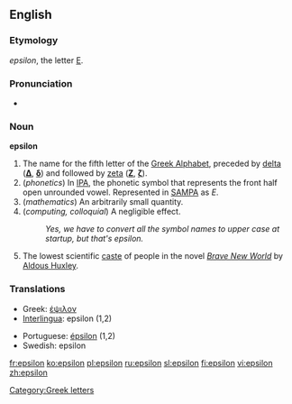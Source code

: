 {{letter_disp2|delta|[[image:Greek_uc_epsilon.png|35px]][[image:Greek_lc_epsilon.png|24px]] |zeta|έψιλον|Ε|ε}}
==English==
=== Etymology ===
{{Gr.}} ''epsilon'', the letter [[Ε]].

===Pronunciation===
* {{IPA|/ɛpsɪlɒn/}}

===Noun===
'''epsilon'''
# The name for the fifth letter of the [[w:Greek alphabet|Greek Alphabet]], preceded by [[delta]] ('''[[Δ]]''', '''[[δ]]''') and followed by [[zeta]] ('''[[Ζ]]''', '''[[ζ]]''').
#(''phonetics'') In [[International Phonetic Alphabet|IPA]], the phonetic symbol that represents the front half open unrounded vowel. Represented in [[SAMPA]] as ''E''.
# (''mathematics'') An arbitrarily small quantity.
# (''computing, colloquial'') A negligible effect.
#: ''Yes, we have to convert all the symbol names to upper case at startup, but that's epsilon.''
# The lowest scientific [[caste]] of people in the novel ''[[w:Brave New World|Brave New World]]'' by [[w:Aldous Huxley|Aldous Huxley]].

===Translations===
{{top}}
*Greek: [[έψιλον]] {{n}}
*[[Interlingua]]: epsilon (1,2)
{{mid}}
*Portuguese: [[épsilon]] {{m}} (1,2)
*Swedish: epsilon
{{bottom}}

[[Category:Greek letters]]

[[fr:epsilon]]
[[ko:epsilon]]
[[pl:epsilon]]
[[ru:epsilon]]
[[sl:epsilon]]
[[fi:epsilon]]
[[vi:epsilon]]
[[zh:epsilon]]